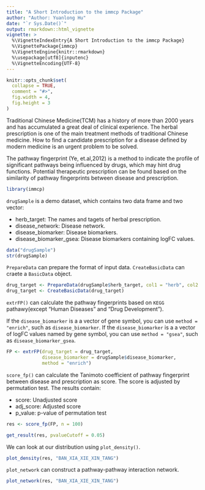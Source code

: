 ```yaml
---
title: "A Short Introduction to the immcp Package"
author: "Author: Yuanlong Hu"
date: "`r Sys.Date()`"
output: rmarkdown::html_vignette
vignette: >
  %\VignetteIndexEntry{A Short Introduction to the immcp Package}
  %\VignettePackage{immcp}
  %\VignetteEngine{knitr::rmarkdown}
  %\usepackage[utf8]{inputenc}
  %\VignetteEncoding{UTF-8}
---
```


```r
knitr::opts_chunk$set(
  collapse = TRUE,
  comment = "#>",
  fig.width = 4,
  fig.height = 3
)
```

Traditional Chinese Medicine(TCM) has a history of more than 2000 years and has accumulated a great deal of clinical experience. The herbal prescription is one of the main treatment methods of traditional Chinese medicine. How to find a candidate prescription for a disease defined by modern medicine is an urgent problem to be solved.

The pathway fingerprint (Ye, et.al,2012) is a method to indicate the profile of significant pathways being influenced by drugs, which may hint drug functions. Potential therapeutic prescription can be found based on the similarity of pathway fingerprints between disease and prescription.


```r
library(immcp)
```
`drugSample` is a demo dataset, which contains two data frame and two vector:

* herb_target: The names and tagets of herbal prescription.
* disease_network: Disease network.
* disease_biomarker: Disease biomarkers.
* disease_biomarker_gsea: Disease biomarkers containing logFC values.

```r
data("drugSample")
str(drugSample)
```

`PrepareData` can prepare the format of input data. `CreateBasicData` can craete a `BasicData` object.
```r
drug_target <- PrepareData(drugSample$herb_target, col1 = "herb", col2 = "target")
drug_target <- CreateBasicData(drug_target)
```

`extrFP()` can calculate the pathway fingerprints based on `KEGG` pathawy(except "Human Diseases" and "Drug Development").


If the `disease_biomarker` is a a vector of gene symbol, you can use `method = "enrich"`, such as `disease_biomarker`.
If the `disease_biomarker` is a a vector of logFC values named by gene symbol, you can use `method = "gsea"`, such as `disease_biomarker_gsea`.

```r
FP <- extrFP(drug_target = drug_target,
             disease_biomarker = drugSample$disease_biomarker,
             method = "enrich")

```

`score_fp()` can calculate the Tanimoto coefficient of pathway fingerprint between disease and prescription as score. The score is adjusted by permutation test. The results contain:

* score: Unadjusted score
* adj_score: Adjusted score
* p_value: p-value of permutation test 

```r
res <- score_fp(FP, n = 100)
```


```r
get_result(res, pvalueCutoff = 0.05)
```
We can look at our distribution using `plot_density()`.

```r
plot_density(res, "BAN_XIA_XIE_XIN_TANG")
```

`plot_network` can construct a pathway-pathway interaction network.
```r
plot_network(res, "BAN_XIA_XIE_XIN_TANG")
```
